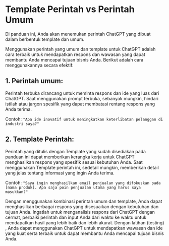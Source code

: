 # Template Perintah vs Perintah Umum

Di panduan ini, Anda akan menemukan perintah ChatGPT yang dibuat dalam berbentuk template dan umum.

Menggunakan perintah yang umum dan template untuk ChatGPT adalah cara terbaik untuk mendapatkan respons dan wawasan yang dapat membantu Anda mencapai tujuan bisnis Anda. Berikut adalah cara menggunakannya secara efektif:

## 1. Perintah umum: 

Perintah terbuka dirancang untuk meminta respons dan ide yang luas dari ChatGPT. Saat menggunakan prompt terbuka, sebanyak mungkin, hindari istilah atau jargon spesifik yang dapat membatasi rentang respons yang Anda terima.

Contoh: `"Apa ide inovatif untuk meningkatkan keterlibatan pelanggan di industri saya?"`

## 2. Template Perintah: 

Perintah yang ditulis dengan Template yang sudah disediakan pada panduan ini dapat memberikan kerangka kerja untuk ChatGPT menghasilkan respons yang spesifik sesuai kebutuhan Anda. Saat menggunakan Template perintah ini, sedetail mungkin, memberikan detail yang jelas tentang informasi yang ingin Anda terima.

Contoh: `"Saya ingin menghasilkan email penjualan yang difokuskan pada [nama produk]. Apa saja poin penjualan utama yang harus saya masukkan?"`

Dengan menggunakan kombinasi perintah umum dan template, Anda dapat menghasilkan berbagai respons yang disesuaikan dengan kebutuhan dan tujuan Anda. Ingatlah untuk menganalisis respons dari ChatGPT dengan cermat, perbaiki perintah dan input Anda dari waktu ke waktu untuk mendapatkan hasil yang lebih baik dan lebih akurat. Dengan latihan (testing) , Anda dapat menggunakan ChatGPT untuk mendapatkan wawasan dan ide yang kuat serta terbaik untuk dapat membantu Anda mencapai tujuan bisnis Anda.